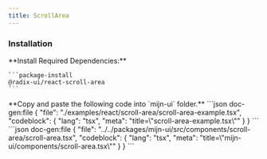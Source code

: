 ```yaml
---
title: ScrollArea
---
```



<ComponentPreview>
  <ScrollAreaExample />
</ComponentPreview>

### Installation

<Steps>
  <Step>
    **Install Required Dependencies:**
  
    ```package-install
    @radix-ui/react-scroll-area
    ```
  </Step>

  <Step>
    **Copy and paste the following code into  `mijn-ui` folder.**
    <Tabs items={["Source Code", "Example Usage"]}>
        <Tab value="Example Usage">
          ```json doc-gen:file
          {
            "file": "./examples/react/scroll-area/scroll-area-example.tsx",
            "codeblock": {
              "lang": "tsx",
              "meta": "title=\"scroll-area-example.tsx\""
            }
          }
          ```
        </Tab>
        <Tab value="Source Code">
          ```json doc-gen:file
          {
            "file": "../../packages/mijn-ui/src/components/scroll-area/scroll-area.tsx",
            "codeblock": {
              "lang": "tsx",
              "meta": "title=\"mijn-ui/components/scroll-area.tsx\""
            }
          }
          ```
        </Tab>
    </Tabs>
  </Step>
</Steps>
